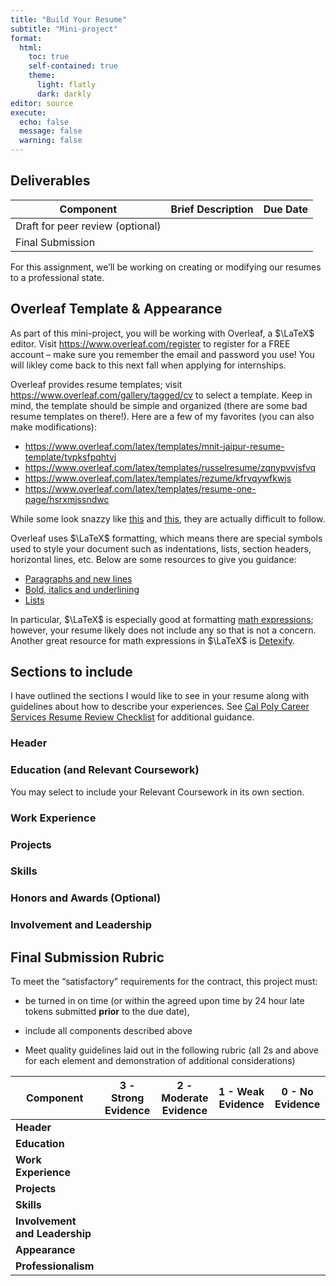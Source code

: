 ```yaml
---
title: "Build Your Resume"
subtitle: "Mini-project"
format: 
  html:
    toc: true
    self-contained: true
    theme:
      light: flatly
      dark: darkly
editor: source
execute: 
  echo: false
  message: false
  warning: false
---
```


## Deliverables

| Component                        | Brief Description | Due Date |
|----------------------------------|-------------------|----------|
| Draft for peer review (optional) |                   |          |
| Final Submission                 |                   |          |

For this assignment, we'll be working on creating or modifying our resumes to a professional state.

## Overleaf Template & Appearance

As part of this mini-project, you will be working with Overleaf, a $\LaTeX$ editor. Visit <https://www.overleaf.com/register> to register for a FREE account -- make sure you remember the email and password you use! You will likley come back to this next fall when applying for internships.

Overleaf provides resume templates; visit <https://www.overleaf.com/gallery/tagged/cv> to select a template. Keep in mind, the template should be simple and organized (there are some bad resume templates on there!). Here are a few of my favorites (you can also make modifications):

+ <https://www.overleaf.com/latex/templates/mnit-jaipur-resume-template/tvpksfpqhtvj>
+ <https://www.overleaf.com/latex/templates/russelresume/zqnypvvjsfvq>
+ <https://www.overleaf.com/latex/templates/rezume/kfrvqywfkwjs>
+ <https://www.overleaf.com/latex/templates/resume-one-page/hsrxmjssndwc>

While some look snazzy like [this](https://www.overleaf.com/latex/templates/altacv-nicolasomar-fork/htfpmrwhbwpw) and [this](https://www.overleaf.com/latex/templates/extensive-adjustable-curriculum-vitae-cv/kncgcpxcqykb), they are actually difficult to follow.

Overleaf uses $\LaTeX$ formatting, which means there are special symbols used to style your document such as indentations, lists, section headers, horizontal lines, etc. Below are some resources to give you guidance:

+ [Paragraphs and new lines](https://www.overleaf.com/learn/latex/Paragraphs_and_new_lines)
+ [Bold, italics and underlining](https://www.overleaf.com/learn/latex/Bold%2C_italics_and_underlining)
+ [Lists](https://www.overleaf.com/learn/latex/Lists)

In particular, $\LaTeX$ is especially good at formatting [math expressions](https://www.overleaf.com/learn/latex/Mathematical_expressions); however, your resume likely does not include any so that is not a concern. Another great resource for math expressions in $\LaTeX$ is [Detexify](https://detexify.kirelabs.org/classify.html).

## Sections to include {#sections}

I have outlined the sections I would like to see in your resume along with guidelines about how to describe your experiences. See [Cal Poly Career Services Resume Review Checklist](https://content-calpoly-edu.s3.amazonaws.com/careerservices/1/webform/Resume%20Review%20Checklist%20FINAL%20FALL%202019.pdf) for additional guidance.

### Header

### Education (and Relevant Coursework)

You may select to include your Relevant Coursework in its own section.

### Work Experience

### Projects

### Skills

### Honors and Awards (Optional)

### Involvement and Leadership

## Final Submission Rubric

To meet the "satisfactory" requirements for the contract, this project must:

-   be turned in on time (or within the agreed upon time by 24 hour late tokens submitted **prior** to the due date),

-   include all components described above

-   Meet quality guidelines laid out in the following rubric (all 2s and above for each element and demonstration of additional considerations)

::: column-page
| Component                      | 3 - Strong Evidence | 2 - Moderate Evidence | 1 - Weak Evidence | 0 - No Evidence |
|--------------|---------------|--------------|--------------|--------------|
| **Header**                     |                     |                       |                   |                 |
| **Education**                  |                     |                       |                   |                 |
| **Work Experience**            |                     |                       |                   |                 |
| **Projects**                   |                     |                       |                   |                 |
| **Skills**                     |                     |                       |                   |                 |
| **Involvement and Leadership** |                     |                       |                   |                 |
| **Appearance**                 |                     |                       |                   |                 |
| **Professionalism**            |                     |                       |                   |                 |
:::

